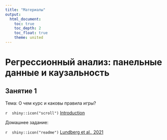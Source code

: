 ```yaml
---
title: "Материалы"
output: 
  html_document:
    toc: true
    toc_depth: 2
    toc_float: true
    theme: united
---
```

# Регрессионный анализ: панельные данные и каузальность
 
## Занятие 1
 
Тема: О чем курс и каковы правила игры? 
  
`r  shiny::icon("scroll")` <a href="RAPDC_intro_2022.pdf" title=>Introduction</a> 
 
Домашнее задание: 

`r  shiny::icon("readme")`  <a href="https://disk.yandex.ru/i/1xED4VRC2pIEyw" title=>Lundberg et al., 2021</a>  




